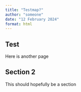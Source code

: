 ```yaml
---
title: "Testmap?"
author: "someone"
date: "12 February 2024"
format: html
---
```


## Test

Here is another page

## Section 2

This should hopefully be a section